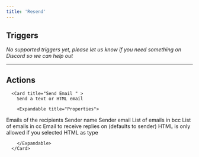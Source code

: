 ```yaml
---
title: 'Resend'
---
```


## Triggers

*No supported triggers yet, please let us know if you need something on Discord so we can help out* 


---

## Actions


      <Card title="Send Email " >
        Send a text or HTML email

        <Expandable title="Properties">
          
<ResponseField name="To" required type="Array">
Emails of the recipients
</ResponseField>
            
<ResponseField name="Sender Name" required type="Short_text">
Sender name
</ResponseField>
            
<ResponseField name="Sender Email (From)" required type="Short_text">
Sender email
</ResponseField>
            
<ResponseField name="BCC"  type="Array">
List of emails in bcc
</ResponseField>
            
<ResponseField name="CC"  type="Array">
List of emails in cc
</ResponseField>
            
<ResponseField name="Reply To"  type="Short_text">
Email to receive replies on (defaults to sender)
</ResponseField>
            
<ResponseField name="Subject" required type="Short_text">

</ResponseField>
            
<ResponseField name="Content Type" required type="Dropdown">

</ResponseField>
            
<ResponseField name="Content" required type="Short_text">
HTML is only allowed if you selected HTML as type
</ResponseField>
              
        </Expandable>
      </Card>
  
